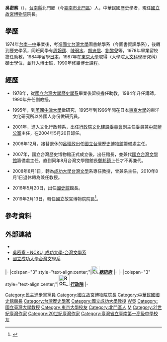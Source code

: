{{Infobox_officeholder
| name = 吳密察<br>Wu Mi-cha
| image name = Wu Mi-cha 2017.jpg
| width = 150px
| office = [[File:ROC_National_Palace_Museum_Seal.svg|23px]][[國立故宮博物院|國立故宮博物院]]第10任院長
| premierroc=[[蘇貞昌|蘇貞昌]]
| predecessor = [[李靜慧|李靜慧]]（代理）<br /><small>正任：'''[[陳其南|陳其南]]'''</small>
| term_start = 2019年2月13日
| term_end = 
| order1 ={{ROC}}[[國史館|國史館]]第9任館長
| term_start1 = 2016年5月20日
| term_end1 = 2019年2月12日
|president1=[[蔡英文|蔡英文]]
| predecessor1 = [[呂芳上|呂芳上]]
| successor1 = 何智霖(代理)<br /> <small>正任：'''[[陳儀深|陳儀深]]'''</small>
| period = 
| Sex = 男
| different name =
| party = {{Dpp}}
| nationality = {{ROC}}
| Native place =
| date of birth = {{birth date and age|1956|3|22}}
| place of birth = {{TWN}}[[台南縣|台南縣]]北門鄉（今[[臺南市|臺南市]][[北門區|北門區]]）
| date of death = 
| place of death = 
| spouse = {{marriage|胡家瑜|2001}}
| relatives = 
| children =
| profession = 臺灣史、日本近代史
| religion = 
| signature =
| website =
| educate = 
*[[臺灣省立臺南第一高級中學|臺灣省立臺南第一高級中學]]
*[[國立臺灣大學|國立臺灣大學]]歷史學系學士（1974－1978年）
*日本[[東京大學|東京大學]]人文科學研究科（今人文社會系研究科）碩士（1985－1987年）
*日本[[東京大學|東京大學]]人文科學研究科博士課程修畢（1987－1990年）
| past = 
*國立臺灣大學歷史學系助教（1978－1984年）
*國立臺灣大學歷史學系講師（1984－1990年）
*國立臺灣大學歷史學系副教授（1990－2006年）
*英國[[牛津大學|牛津大學]]中國研究所客座（1995年）
*日本東京大學東洋文化研究所外國人研究員（1995－1996年）
*[[行政院文化建設委員會|行政院文化建設委員會]]副主任委員兼[[文化部文化資產局|中部辦公室]]主任（2002－2004年）
*國立臺灣大學歷史學系教授（2006－？年）
*國立台灣歷史博物館籌備處主任（2006－2007年）
*[[國立臺灣歷史博物館|國立臺灣歷史博物館]]（首任）館長首任館長（2007－2008年）
*[[國立台灣文學館|國立台灣文學館]]籌備處兼代主任（2008年）
*[[國立成功大學|國立成功大學]]臺灣文學系教授（2008年－2010年）
*國立成功大學台灣文學系主任（2009年－2010年）
*國立成功大學臺灣文學系兼任教授（2010年-）
*[[台灣研究基金會|台灣研究基金會]]董事長
*[[國史館|國史館]]館長<br><span style="color: blue;">（2016年5月20日-2019年2月12日）</span>
*[[國立故宮博物院|國立故宮博物院]]院長<br><span style="color: blue;">（2019年2月13日-）</span>
| work = 1990，《台灣近代史研究》（台北：稻鄉出版社）…
}}
'''吳密察'''（{{bd|1956年|3月22日|||catIdx=W}}），[[台南縣|台南縣]]北門鄉（今[[臺南市|臺南市]][[北門區|北門區]]）人，中華民國歷史學者，現任[[國立故宮博物院|國立故宮博物院]]院長。

==學歷==
1974年[[台南一中|台南一中]]畢業後，考進[[國立台灣大學|國立台灣大學]]圖書館學系（今圖書資訊學系），後轉到歷史學系，同班同學有[[周婉窈|周婉窈]]、[[陳弱水|陳弱水]]、[[胡忠信|胡忠信]]、[[劉黎兒|劉黎兒]]等，1978年畢業留校擔任助教，1984年留學[[日本|日本]]，1987年在[[東京大學|東京大學]]取得（大學院[[人文科學|人文科學]]研究科）碩士學位，並升入博士班，1990年修畢博士課程。

==經歷==
*1978年，從[[國立台灣大學歷史學系|國立台灣大學歷史學系]]畢業後留校擔任助教，1984年升任講師，1990年升任副教授。

*1995年，到[[英國|英國]][[牛津大學|牛津大學]]做研究，1995年到1996年間在日本[[東京大學|東京大學]]的東洋文化研究所以外國人身份做研究員。

*2001年，進入文化行政體系，出任[[行政院文化建設委員會|行政院文化建設委員會]]副主任委員兼[[文化部文化資產局|中部辦公室]]主任，在2004年5月20日卸任。

*2006年12月，接替退休的[[呂理政|呂理政]]出任[[國立台灣歷史博物館|國立台灣歷史博物館]]籌備處主任。

*2007年，國立台灣歷史博物館正式成立後，出任館長，並兼代[[國立台灣文學館|國立台灣文學館]]籌備處主任，直到同年8月台灣文學館館長[[鄭邦鎮|鄭邦鎮]]上任才不再兼代。

*2008年8月1日，轉為[[國立成功大學|成功大學]][[台灣文學|台灣文學]]系專任教授，曾兼系主任，2010年8月1日退休轉為兼任教授。

*2016年5月20日，出任[[國史館|國史館]]館長。

*2019年2月13日，轉任國立故宮博物院院長<ref>{{Cite web|url=https://tw.news.yahoo.com/%E8%A1%8C%E6%94%BF%E9%99%A2%E5%85%AC%E5%B8%83%E6%96%B0%E4%BA%BA%E4%BA%8B-%E6%95%85%E5%AE%AE%E9%99%A2%E9%95%B7%E5%90%B3%E5%AF%86%E5%AF%9F-%E6%B5%B7%E5%A7%94%E6%9C%83%E4%B8%BB%E5%A7%94%E6%9D%8E%E4%BB%B2%E5%A8%81-045143033.html|title=行政院公布新人事! 故宮院長吳密察 海委會主委李仲威|website=[[Yahoo奇摩|YAHOO]]|date=2019-02-13|accessdate=2019-02-27|archive-date=2019-05-14|archive-url=https://web.archive.org/web/20190514185335/https://tw.news.yahoo.com/%E8%A1%8C%E6%94%BF%E9%99%A2%E5%85%AC%E5%B8%83%E6%96%B0%E4%BA%BA%E4%BA%8B-%E6%95%85%E5%AE%AE%E9%99%A2%E9%95%B7%E5%90%B3%E5%AF%86%E5%AF%9F-%E6%B5%B7%E5%A7%94%E6%9C%83%E4%B8%BB%E5%A7%94%E6%9D%8E%E4%BB%B2%E5%A8%81-045143033.html|dead-url=no}}</ref>。

==參考資料==
{{reflist}}

==外部連結==
*{{facebook|100009477419013}}
*[https://web.archive.org/web/20121130003954/http://bec002.web.ncku.edu.tw/files/15-1337-86826,c10615-1.php 吳密察 - NCKU, 成功大學-台灣文學系]
*[http://www.twl.ncku.edu.tw 國立成功大學台灣文學系]{{Wayback|url=http://www.twl.ncku.edu.tw/ |date=20210107041339 }}

{{start box}}
{{s-off}}
|-
|colspan="3" style="text-align:center;"|'''[[File:ROC_Office_of_the_President_Emblem.svg|25px]][[中華民國總統府|總統府]]'''
|-
{{s-before|[[呂芳上|呂芳上]]}}
{{s-title|[[國史館|國史館]]館長<br><small>第九任<br>2016年5月20日－2019年2月13日}}
{{s-after|[[何智霖|何智霖]]（代理）<br /><small>正任：'''[[陳儀深|陳儀深]]'''</small>}}
|-
|colspan="3" style="text-align:center;"|'''[[File:ROC_Executive_Yuan_Logo.svg|35px]] [[行政院|行政院]]'''
|-
{{s-before|[[李靜慧|李靜慧]]（代理）<br /><small>正任：'''[[陳其南|陳其南]]'''</small>}}
{{s-title|[[國立故宮博物院|國立故宮博物院]]院長<br><small>第十任<br>2019年2月13日－至今}}
{{s-none|現任}}
{{end box}}

{{蘇貞昌內閣（第二次）}}
{{DEFAULTSORT:Wu吳}}
[[Category:民主進步黨黨員|Category:民主進步黨黨員]]
[[Category:國立故宮博物院院長|Category:國立故宮博物院院長]]
[[Category:中華民國國史館館長|Category:中華民國國史館館長]]
[[Category:台灣歷史學家|Category:台灣歷史學家]]
[[Category:國立成功大學教授|Category:國立成功大學教授]]
[[Category:國立臺灣大學文學院校友|W吳]]
[[Category:國立臺灣大學教授|Category:國立臺灣大學教授]]
[[Category:東京大學校友|Category:東京大學校友]]
[[Category:北門區人|Category:北門區人]]
[[Category:吳姓|M]]
[[Category:21世紀臺灣作家|Category:21世紀臺灣作家]]
[[Category:20世紀臺灣作家|Category:20世紀臺灣作家]]
[[Category:臺灣省立臺南第一高級中學校友|Category:臺灣省立臺南第一高級中學校友]]